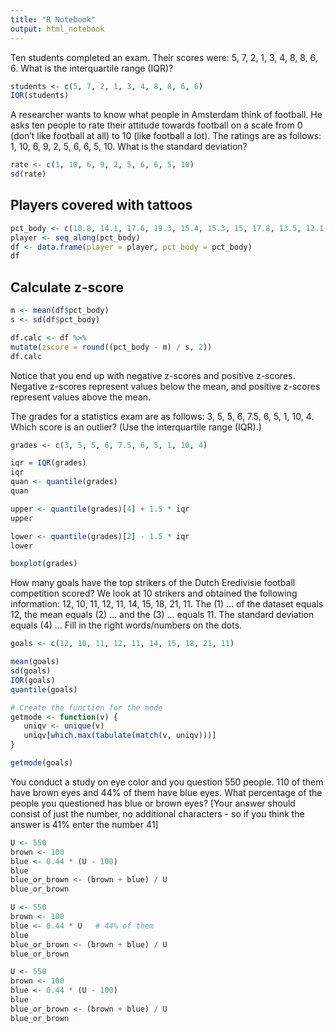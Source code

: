 ```yaml
---
title: "R Notebook"
output: html_notebook
---
```



Ten students completed an exam. Their scores were: 5, 7, 2, 1, 3, 4, 8, 8, 6, 6. What is the interquartile range (IQR)?

```r
students <- c(5, 7, 2, 1, 3, 4, 8, 8, 6, 6)
IQR(students)
```

A researcher wants to know what people in Amsterdam think of football. He asks ten people to rate their attitude towards football on a scale from 0 (don't like football at all) to 10 (like football a lot). The ratings are as follows: 1, 10, 6, 9, 2, 5, 6, 6, 5, 10. What is the standard deviation?

```r
rate <- c(1, 10, 6, 9, 2, 5, 6, 6, 5, 10)
sd(rate)
```


## Players covered with tattoos

```r
pct_body <- c(10.8, 14.1, 17.6, 19.3, 15.4, 15.3, 15, 17.8, 13.5, 12.1, 14.1)
player <- seq_along(pct_body)
df <- data.frame(player = player, pct_body = pct_body)
df
```


## Calculate z-score

```r
m <- mean(df$pct_body)
s <- sd(df$pct_body)

df.calc <- df %>%
mutate(zscore = round((pct_body - m) / s, 2))
df.calc
```

Notice that you end up with negative z-scores and positive z-scores. Negative z-scores represent values below the mean, and positive z-scores represent values above the mean. 


The grades for a statistics exam are as follows: 3, 5, 5, 6, 7.5, 6, 5, 1, 10, 4. Which score is an outlier? (Use the interquartile range (IQR).)

```r
grades <- c(3, 5, 5, 6, 7.5, 6, 5, 1, 10, 4)
```


```r
iqr = IQR(grades)
iqr
quan <- quantile(grades)
quan
```

```r
upper <- quantile(grades)[4] + 1.5 * iqr
upper

lower <- quantile(grades)[2] - 1.5 * iqr
lower
```

```r
boxplot(grades)
```

How many goals have the top strikers of the Dutch Eredivisie football competition scored? We look at 10 strikers and obtained the following information: 12, 10, 11, 12, 11, 14, 15, 18, 21, 11. The (1) ... of the dataset equals 12, the mean equals (2) ... and the (3) ... equals 11. The standard deviation equals (4) ... Fill in the right words/numbers on the dots.


```r
goals <- c(12, 10, 11, 12, 11, 14, 15, 18, 21, 11)
```


```r
mean(goals)
sd(goals)
IQR(goals)
quantile(goals)
```

```r
# Create the function for the mode
getmode <- function(v) {
   uniqv <- unique(v)
   uniqv[which.max(tabulate(match(v, uniqv)))]
}
```


```r
getmode(goals)
```

You conduct a study on eye color and you question 550 people. 110 of them have brown eyes and 44% of them have blue eyes. What percentage of the people you questioned has blue or brown eyes? [Your answer should consist of just the number, no additional characters - so if you think the answer is 41% enter the number 41]

```r
U <- 550
brown <- 100
blue <- 0.44 * (U - 100)
blue
blue_or_brown <- (brown + blue) / U
blue_or_brown
```

```r
U <- 550
brown <- 100
blue <- 0.44 * U   # 44% of them
blue
blue_or_brown <- (brown + blue) / U
blue_or_brown
```

```r
U <- 550
brown <- 100
blue <- 0.44 * (U - 100)
blue
blue_or_brown <- (brown + blue) / U
blue_or_brown
```



